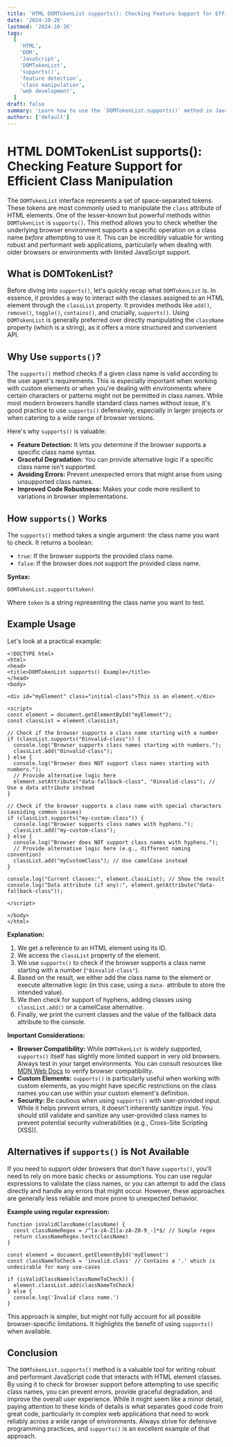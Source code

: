 ```yaml
---
title: 'HTML DOMTokenList supports(): Checking Feature Support for Efficient Class Manipulation'
date: '2024-10-26'
lastmod: '2024-10-26'
tags:
  [
    'HTML',
    'DOM',
    'JavaScript',
    'DOMTokenList',
    'supports()',
    'feature detection',
    'class manipulation',
    'web development',
  ]
draft: false
summary: 'Learn how to use the `DOMTokenList.supports()` method in JavaScript to detect browser support for specific class name operations, enhancing your web application compatibility and performance by using alternative techniques when needed.'
authors: ['default']
---
```


# HTML DOMTokenList supports(): Checking Feature Support for Efficient Class Manipulation

The `DOMTokenList` interface represents a set of space-separated tokens. These tokens are most commonly used to manipulate the `class` attribute of HTML elements. One of the lesser-known but powerful methods within `DOMTokenList` is `supports()`. This method allows you to check whether the underlying browser environment supports a specific operation on a class name _before_ attempting to use it. This can be incredibly valuable for writing robust and performant web applications, particularly when dealing with older browsers or environments with limited JavaScript support.

## What is DOMTokenList?

Before diving into `supports()`, let's quickly recap what `DOMTokenList` is. In essence, it provides a way to interact with the classes assigned to an HTML element through the `classList` property. It provides methods like `add()`, `remove()`, `toggle()`, `contains()`, and crucially, `supports()`. Using `DOMTokenList` is generally preferred over directly manipulating the `className` property (which is a string), as it offers a more structured and convenient API.

## Why Use `supports()`?

The `supports()` method checks if a given class name is valid according to the user agent's requirements. This is especially important when working with custom elements or when you're dealing with environments where certain characters or patterns might not be permitted in class names. While most modern browsers handle standard class names without issue, it's good practice to use `supports()` defensively, especially in larger projects or when catering to a wide range of browser versions.

Here's why `supports()` is valuable:

- **Feature Detection:** It lets you determine if the browser supports a specific class name syntax.
- **Graceful Degradation:** You can provide alternative logic if a specific class name isn't supported.
- **Avoiding Errors:** Prevent unexpected errors that might arise from using unsupported class names.
- **Improved Code Robustness:** Makes your code more resilient to variations in browser implementations.

## How `supports()` Works

The `supports()` method takes a single argument: the class name you want to check. It returns a boolean:

- `true`: If the browser supports the provided class name.
- `false`: If the browser does _not_ support the provided class name.

**Syntax:**

```plaintext
DOMTokenList.supports(token)
```

Where `token` is a string representing the class name you want to test.

## Example Usage

Let's look at a practical example:

```plaintext
<!DOCTYPE html>
<html>
<head>
<title>DOMTokenList supports() Example</title>
</head>
<body>

<div id="myElement" class="initial-class">This is an element.</div>

<script>
const element = document.getElementById("myElement");
const classList = element.classList;

// Check if the browser supports a class name starting with a number
if (classList.supports("0invalid-class")) {
  console.log("Browser supports class names starting with numbers.");
  classList.add("0invalid-class");
} else {
  console.log("Browser does NOT support class names starting with numbers.");
  // Provide alternative logic here
  element.setAttribute("data-fallback-class", "0invalid-class"); // Use a data attribute instead
}

// Check if the browser supports a class name with special characters (avoiding common issues)
if (classList.supports("my-custom-class")) {
  console.log("Browser supports class names with hyphens.");
  classList.add("my-custom-class");
} else {
  console.log("Browser does NOT support class names with hyphens.");
  // Provide alternative logic here (e.g., different naming convention)
  classList.add("myCustomClass"); // Use camelCase instead
}

console.log("Current classes:", element.classList); // Show the result
console.log("Data attribute (if any):", element.getAttribute("data-fallback-class"));

</script>

</body>
</html>
```

**Explanation:**

1.  We get a reference to an HTML element using its ID.
2.  We access the `classList` property of the element.
3.  We use `supports()` to check if the browser supports a class name starting with a number (`"0invalid-class"`).
4.  Based on the result, we either add the class name to the element or execute alternative logic (in this case, using a `data-` attribute to store the intended value).
5.  We then check for support of hyphens, adding classes using `classList.add()` or a camelCase alternative.
6.  Finally, we print the current classes and the value of the fallback data attribute to the console.

**Important Considerations:**

- **Browser Compatibility:** While `DOMTokenList` is widely supported, `supports()` itself has slightly more limited support in very old browsers. Always test in your target environments. You can consult resources like [MDN Web Docs](https://developer.mozilla.org/en-US/docs/Web/API/DOMTokenList/supports) to verify browser compatibility.
- **Custom Elements:** `supports()` is particularly useful when working with custom elements, as you might have specific restrictions on the class names you can use within your custom element's definition.
- **Security:** Be cautious when using `supports()` with user-provided input. While it helps prevent errors, it doesn't inherently sanitize input. You should still validate and sanitize any user-provided class names to prevent potential security vulnerabilities (e.g., Cross-Site Scripting (XSS)).

## Alternatives if `supports()` is Not Available

If you need to support older browsers that don't have `supports()`, you'll need to rely on more basic checks or assumptions. You can use regular expressions to validate the class names, or you can attempt to add the class directly and handle any errors that might occur. However, these approaches are generally less reliable and more prone to unexpected behavior.

**Example using regular expression:**

```plaintext
function isValidClassName(className) {
  const classNameRegex = /^[a-zA-Z][a-zA-Z0-9_-]*$/ // Simple regex
  return classNameRegex.test(className)
}

const element = document.getElementById('myElement')
const classNameToCheck = 'invalid.class' // Contains a '.' which is undesirable for many use-cases

if (isValidClassName(classNameToCheck)) {
  element.classList.add(classNameToCheck)
} else {
  console.log('Invalid class name.')
}
```

This approach is simpler, but might not fully account for all possible browser-specific limitations. It highlights the benefit of using `supports()` when available.

## Conclusion

The `DOMTokenList.supports()` method is a valuable tool for writing robust and performant JavaScript code that interacts with HTML element classes. By using it to check for browser support before attempting to use specific class names, you can prevent errors, provide graceful degradation, and improve the overall user experience. While it might seem like a minor detail, paying attention to these kinds of details is what separates good code from great code, particularly in complex web applications that need to work reliably across a wide range of environments. Always strive for defensive programming practices, and `supports()` is an excellent example of that approach.
